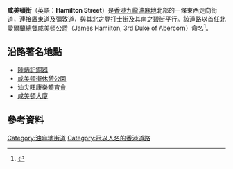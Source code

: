 {{Infobox Hong Kong Road
|   中文街道名稱    = 咸美頓街
|   英文街道名稱    = Hamilton Street
|   圖片    =  File:Hamilton Street (full view).jpg
|   圖片寬度    = 300px
|   圖片說明    = 
|   圖片2    =  
|   圖片寬度2    = 
|   圖片說明2    = 
|   隸屬幹線     =  
|   路段總長度    =  260m
|   車速限制    =  
|   行車線數量    =  雙線
|   所在地區    = [[九龍|九龍]][[油尖旺區|油尖旺區]][[油麻地|油麻地]]
|   起點    = [[廣東道|廣東道]]
|   終點    = [[油尖旺康樂體育會|油尖旺康樂體育會]]（死路）
|   道路命名日期    =  
|   命名文件    =  
|   道路動工日期    =   
|   道路興建計劃    = 
|   道路舊名資料    =  
|   通車日期    = 20世紀初
|   收費 =
}}

'''咸美頓街'''（英語：'''Hamilton Street'''）是[[香港|香港]][[九龍|九龍]][[油麻地|油麻地]]北部的一條東西走向街道，連接[[廣東道|廣東道]]及[[彌敦道|彌敦道]]，與其北之[[登打士街_(香港)|登打士街]]及其南之[[碧街|碧街]]平行。該道路以首任[[北愛爾蘭總督|北愛爾蘭總督]][[咸美頓公爵|咸美頓公爵]]（James Hamilton, 3rd Duke of Abercorn）命名<ref>{{Cite web |url=http://www.hk-place.com/view.php?id=330 |title=香港地方：英官員命名道路 |access-date=2011-06-23 |archive-url=https://web.archive.org/web/20071224163439/http://www.hk-place.com/view.php?id=330 |archive-date=2007-12-24 |dead-url=yes }}</ref>。

==沿路著名地點==
*[[陸炳記銅器|陸炳記銅器]]
*[[咸美頓街休憩公園|咸美頓街休憩公園]]
*[[油尖旺康樂體育會|油尖旺康樂體育會]]
*[[咸美頓大廈|咸美頓大廈]]

==參考資料==
{{reflist}}

{{HK-road-stub}}

[[Category:油麻地街道|Category:油麻地街道]]
[[Category:冠以人名的香港道路|Category:冠以人名的香港道路]]